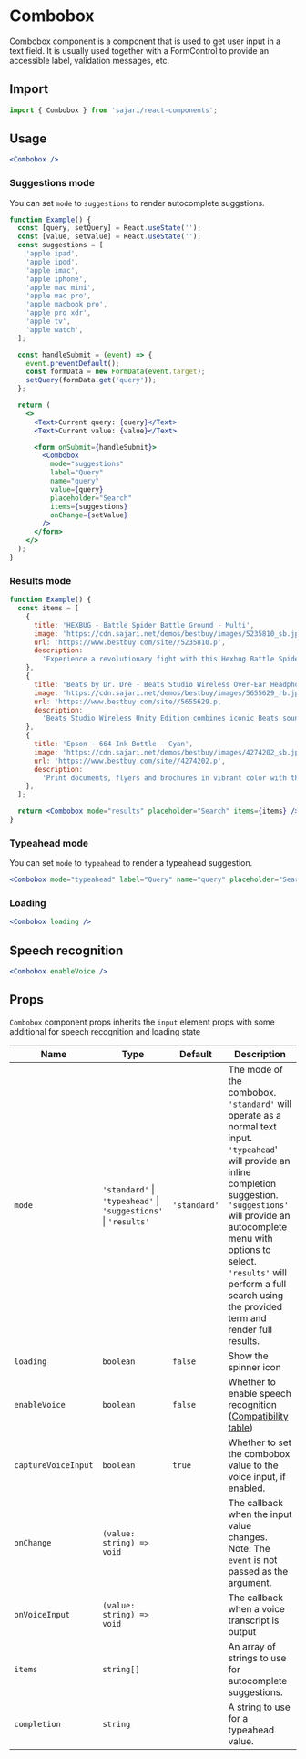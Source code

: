 
<SEO
  title="Combobox"
  description="Combobox component is a component that is used to get user input in a text field. It is usually used together with a FormControl to provide an accessible label, validation messages, etc."
/>

# Combobox

Combobox component is a component that is used to get user input in a text field. It is usually used together with a FormControl to provide an accessible label, validation messages, etc.

## Import

```js
import { Combobox } from 'sajari/react-components';
```

## Usage

```jsx
<Combobox />
```

### Suggestions mode

You can set `mode` to `suggestions` to render autocomplete suggstions.

```jsx
function Example() {
  const [query, setQuery] = React.useState('');
  const [value, setValue] = React.useState('');
  const suggestions = [
    'apple ipad',
    'apple ipod',
    'apple imac',
    'apple iphone',
    'apple mac mini',
    'apple mac pro',
    'apple macbook pro',
    'apple pro xdr',
    'apple tv',
    'apple watch',
  ];

  const handleSubmit = (event) => {
    event.preventDefault();
    const formData = new FormData(event.target);
    setQuery(formData.get('query'));
  };

  return (
    <>
      <Text>Current query: {query}</Text>
      <Text>Current value: {value}</Text>

      <form onSubmit={handleSubmit}>
        <Combobox
          mode="suggestions"
          label="Query"
          name="query"
          value={query}
          placeholder="Search"
          items={suggestions}
          onChange={setValue}
        />
      </form>
    </>
  );
}
```

### Results mode

```jsx
function Example() {
  const items = [
    {
      title: 'HEXBUG - Battle Spider Battle Ground - Multi',
      image: 'https://cdn.sajari.net/demos/bestbuy/images/5235810_sb.jpg',
      url: 'https://www.bestbuy.com/site//5235810.p',
      description:
        'Experience a revolutionary fight with this Hexbug Battle Spider Battle Ground. Two remote control spiders fight to the end with infrared sensors that have 1.5-meter fire ranges. Each spider has a 360-degree rotating head and LED eyes that let you steer it toward its opponent. This Hexbug Battle Spider Battle Ground comes with 15 walls for a fun, challenging match.',
    },
    {
      title: 'Beats by Dr. Dre - Beats Studio Wireless Over-Ear Headphones - Unity Edition Red White Blue',
      image: 'https://cdn.sajari.net/demos/bestbuy/images/5655629_rb.jpg',
      url: 'https://www.bestbuy.com/site//5655629.p,
      description:
        'Beats Studio Wireless Unity Edition combines iconic Beats sound and design with country pride elements. Each headphone incorporates country-inspired graphic elements with a unifying black band for a signature Beats look.',
    },
    {
      title: 'Epson - 664 Ink Bottle - Cyan',
      image: 'https://cdn.sajari.net/demos/bestbuy/images/4274202_sb.jpg',
      url: 'https://www.bestbuy.com/site//4274202.p',
      description:
        'Print documents, flyers and brochures in vibrant color with this Epson 664 high-yield ink bottle, which works with select Epson EcoTank printers, including ET-2500, ET-2550, ET-4500 and ET-4550.',
    },
  ];

  return <Combobox mode="results" placeholder="Search" items={items} />;
}
```

### Typeahead mode

You can set `mode` to `typeahead` to render a typeahead suggestion.

```jsx
<Combobox mode="typeahead" label="Query" name="query" placeholder="Search" completion="apple iphone" />
```

### Loading

```jsx
<Combobox loading />
```

## Speech recognition

```jsx
<Combobox enableVoice />
```

## Props

`Combobox` component props inherits the `input` element props with some additional for speech recognition and loading state

| Name                | Type                                                            | Default      | Description                                                                                                                                                                                                                                                                                               |
| ------------------- | --------------------------------------------------------------- | ------------ | --------------------------------------------------------------------------------------------------------------------------------------------------------------------------------------------------------------------------------------------------------------------------------------------------------- |
| `mode`              | `'standard'` \| `'typeahead'` \| `'suggestions'` \| `'results'` | `'standard'` | The mode of the combobox. `'standard'` will operate as a normal text input. `'typeahead`' will provide an inline completion suggestion. `'suggestions'` will provide an autocomplete menu with options to select. `'results'` will perform a full search using the provided term and render full results. |
| `loading`           | `boolean`                                                       | `false`      | Show the spinner icon                                                                                                                                                                                                                                                                                     |
| `enableVoice`       | `boolean`                                                       | `false`      | Whether to enable speech recognition ([Compatibility table](https://developer.mozilla.org/en-US/docs/Web/API/SpeechRecognition))                                                                                                                                                                          |
| `captureVoiceInput` | `boolean`                                                       | `true`       | Whether to set the combobox value to the voice input, if enabled.                                                                                                                                                                                                                                         |
| `onChange`          | `(value: string) => void`                                       |              | The callback when the input value changes. Note: The `event` is not passed as the argument.                                                                                                                                                                                                               |
| `onVoiceInput`      | `(value: string) => void`                                       |              | The callback when a voice transcript is output                                                                                                                                                                                                                                                            |
| `items`             | `string[]`                                                      |              | An array of strings to use for autocomplete suggestions.                                                                                                                                                                                                                                                  |
| `completion`        | `string`                                                        |              | A string to use for a typeahead value.                                                                                                                                                                                                                                                                    |
